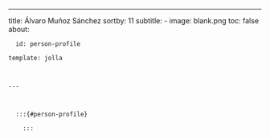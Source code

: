 ---
title: Álvaro Muñoz Sánchez
sortby: 11
subtitle: -
image: blank.png
toc: false
about:

      id: person-profile

    template: jolla

    

    ---

      

      :::{#person-profile}

        :::

